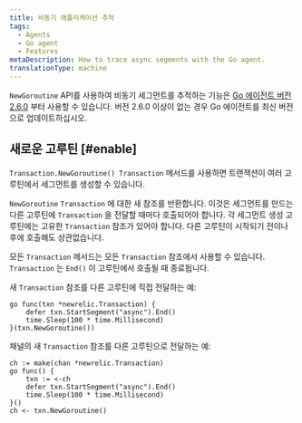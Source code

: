 ```yaml
---
title: 비동기 애플리케이션 추적
tags:
  - Agents
  - Go agent
  - Features
metaDescription: How to trace async segments with the Go agent.
translationType: machine
---
```


`NewGoroutine` API를 사용하여 비동기 세그먼트를 추적하는 기능은 [Go 에이전트 버전 2.6.0](/docs/release-notes/agent-release-notes/go-release-notes) 부터 사용할 수 있습니다. 버전 2.6.0 이상이 없는 경우 Go 에이전트를 최신 버전으로 업데이트하십시오.

## 새로운 고루틴 [#enable]

`Transaction.NewGoroutine() Transaction` 메서드를 사용하면 트랜잭션이 여러 고루틴에서 세그먼트를 생성할 수 있습니다.

`NewGoroutine` `Transaction` 에 대한 새 참조를 반환합니다. 이것은 세그먼트를 만드는 다른 고루틴에 `Transaction` 을 전달할 때마다 호출되어야 합니다. 각 세그먼트 생성 고루틴에는 고유한 `Transaction` 참조가 있어야 합니다. 다른 고루틴이 시작되기 전이나 후에 호출해도 상관없습니다.

모든 `Transaction` 메서드는 모든 `Transaction` 참조에서 사용할 수 있습니다. `Transaction` 는 `End()` 이 고루틴에서 호출될 때 종료됩니다.

새 `Transaction` 참조를 다른 고루틴에 직접 전달하는 예:

```
go func(txn *newrelic.Transaction) {
    defer txn.StartSegment("async").End()
    time.Sleep(100 * time.Millisecond)
}(txn.NewGoroutine())
```

채널의 새 `Transaction` 참조를 다른 고루틴으로 전달하는 예:

```
ch := make(chan *newrelic.Transaction)
go func() {
    txn := <-ch
    defer txn.StartSegment("async").End()
    time.Sleep(100 * time.Millisecond)
}()
ch <- txn.NewGoroutine()
```